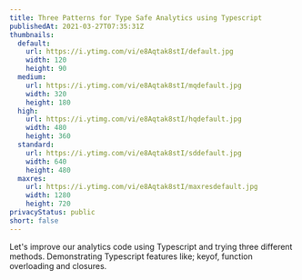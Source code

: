 ```yaml
---
title: Three Patterns for Type Safe Analytics using Typescript
publishedAt: 2021-03-27T07:35:31Z
thumbnails:
  default:
    url: https://i.ytimg.com/vi/e8Aqtak8stI/default.jpg
    width: 120
    height: 90
  medium:
    url: https://i.ytimg.com/vi/e8Aqtak8stI/mqdefault.jpg
    width: 320
    height: 180
  high:
    url: https://i.ytimg.com/vi/e8Aqtak8stI/hqdefault.jpg
    width: 480
    height: 360
  standard:
    url: https://i.ytimg.com/vi/e8Aqtak8stI/sddefault.jpg
    width: 640
    height: 480
  maxres:
    url: https://i.ytimg.com/vi/e8Aqtak8stI/maxresdefault.jpg
    width: 1280
    height: 720
privacyStatus: public
short: false
---
```

  
Let's improve our analytics code using Typescript and trying three different methods. Demonstrating Typescript features like; keyof, function overloading and closures.
